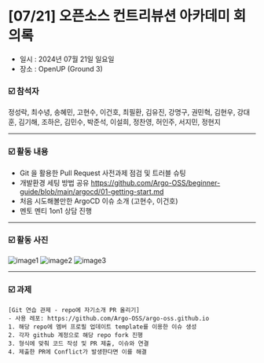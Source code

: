 # [07/21] 오픈소스 컨트리뷰션 아카데미 회의록

- 일시 : 2024년 07월 21일 일요일
- 장소 : OpenUP (Ground 3)

### ☑️ 참석자

정성락, 최수녕, 송혜민, 고현수, 이건호, 최필환, 김유진, 강명구, 권민혁, 김현우, 강대훈, 김기해, 조하은, 김민수, 박준석, 이설희, 정찬영, 허인주, 서지민, 정현지

---

### ☑️ 활동 내용

- Git 을 활용한 Pull Request 사전과제 점검 및 트러블 슈팅
- 개발환경 세팅 방법 공유 https://github.com/Argo-OSS/beginner-guide/blob/main/argocd/01-getting-start.md
- 처음 시도해볼만한 ArgoCD 이슈 소개 (고현수, 이건호)
- 멘토 멘티 1on1 상담 진행

---

### ☑️ 활동 사진

![image1](./images/240721_1.jpeg)
![image2](./images/240721_2.jpeg)
![image3](./images/240721_3.jpeg)

---

### ☑️ 과제

```
[Git 연습 관제 - repo에 자기소개 PR 올리기]
- 사용 레포: https://github.com/Argo-OSS/argo-oss.github.io
1. 해당 repo에 멤버 프로필 업데이트 template를 이용한 이슈 생성
2. 각자 github 계정으로 해당 repo fork 진행
3. 형식에 맞춰 코드 작성 및 PR 제출, 이슈와 연결
4. 제출한 PR에 Conflict가 발생한다면 이를 해결
```
